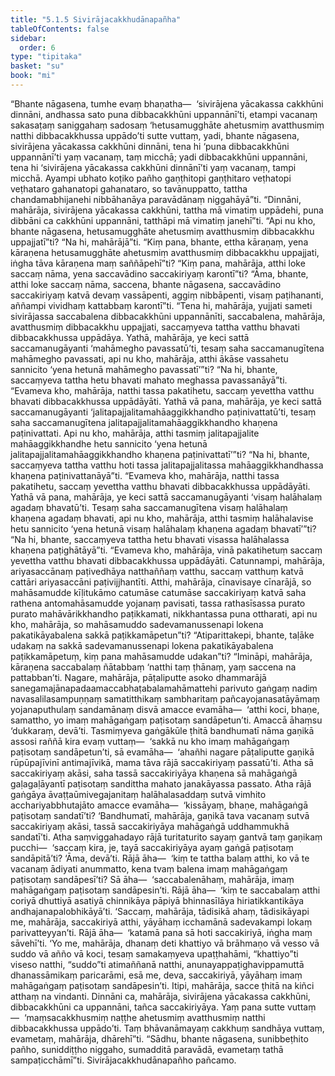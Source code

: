```yaml
---
title: "5.1.5 Sivirājacakkhudānapañha"
tableOfContents: false
sidebar:
  order: 6
type: "tipitaka"
basket: "su"
book: "mi"
---
```



<DynamicBreadcrumb />

<Division number="124" book="mi">

<Paragraph number="609" book="mi">
“Bhante nāgasena, tumhe evaṃ bhaṇatha—  ‘sivirājena yācakassa cakkhūni dinnāni, andhassa sato puna dibbacakkhūni uppannānī’ti, etampi vacanaṃ sakasaṭaṃ saniggahaṃ sadosaṃ ‘hetusamugghāte ahetusmiṃ avatthusmiṃ natthi dibbacakkhussa uppādo’ti sutte vuttaṃ, yadi, bhante nāgasena, sivirājena yācakassa cakkhūni dinnāni, tena hi ‘puna dibbacakkhūni uppannānī’ti yaṃ vacanaṃ, taṃ micchā; yadi dibbacakkhūni uppannāni, tena hi ‘sivirājena yācakassa cakkhūni dinnānī’ti yaṃ vacanaṃ, tampi micchā. Ayampi ubhato koṭiko pañho gaṇṭhitopi gaṇṭhitaro veṭhatopi veṭhataro gahanatopi gahanataro, so tavānuppatto, tattha chandamabhijanehi nibbāhanāya paravādānaṃ niggahāyā”ti.
</Paragraph>

<Paragraph number="610" book="mi">
“Dinnāni, mahārāja, sivirājena yācakassa cakkhūni, tattha mā vimatiṃ uppādehi, puna dibbāni ca cakkhūni uppannāni, tatthāpi mā vimatiṃ janehī”ti. “Api nu kho, bhante nāgasena, hetusamugghāte ahetusmiṃ avatthusmiṃ dibbacakkhu uppajjatī”ti? “Na hi, mahārājā”ti. “Kiṃ pana, bhante, ettha kāraṇaṃ, yena kāraṇena hetusamugghāte ahetusmiṃ avatthusmiṃ dibbacakkhu uppajjati, iṅgha tāva kāraṇena maṃ saññāpehī”ti?
</Paragraph>

<Paragraph number="611" book="mi">
“Kiṃ pana, mahārāja, atthi loke saccaṃ nāma, yena saccavādino saccakiriyaṃ karontī”ti? “Āma, bhante, atthi loke saccaṃ nāma, saccena, bhante nāgasena, saccavādino saccakiriyaṃ katvā devaṃ vassāpenti, aggiṃ nibbāpenti, visaṃ paṭihananti, aññampi vividhaṃ kattabbaṃ karontī”ti. “Tena hi, mahārāja, yujjati sameti sivirājassa saccabalena dibbacakkhūni uppannānīti, saccabalena, mahārāja, avatthusmiṃ dibbacakkhu uppajjati, saccaṃyeva tattha vatthu bhavati dibbacakkhussa uppādāya.
</Paragraph>

<Paragraph number="612" book="mi">
Yathā, mahārāja, ye keci sattā saccamanugāyanti ‘mahāmegho pavassatū’ti, tesaṃ saha saccamanugītena mahāmegho pavassati, api nu kho, mahārāja, atthi ākāse vassahetu sannicito ‘yena hetunā mahāmegho pavassatī’”ti? “Na hi, bhante, saccaṃyeva tattha hetu bhavati mahato meghassa pavassanāyā”ti. “Evameva kho, mahārāja, natthi tassa pakatihetu, saccaṃ yevettha vatthu bhavati dibbacakkhussa uppādāyāti.
</Paragraph>

<Paragraph number="613" book="mi">
Yathā vā pana, mahārāja, ye keci sattā saccamanugāyanti ‘jalitapajjalitamahāaggikkhandho paṭinivattatū’ti, tesaṃ saha saccamanugītena jalitapajjalitamahāaggikkhandho khaṇena paṭinivattati. Api nu kho, mahārāja, atthi tasmiṃ jalitapajjalite mahāaggikkhandhe hetu sannicito ‘yena hetunā jalitapajjalitamahāaggikkhandho khaṇena paṭinivattatī’”ti? “Na hi, bhante, saccaṃyeva tattha vatthu hoti tassa jalitapajjalitassa mahāaggikkhandhassa khaṇena paṭinivattanāyā”ti. “Evameva kho, mahārāja, natthi tassa pakatihetu, saccaṃ yevettha vatthu bhavati dibbacakkhussa uppādāyāti.
</Paragraph>

<Paragraph number="614" book="mi">
Yathā vā pana, mahārāja, ye keci sattā saccamanugāyanti ‘visaṃ halāhalaṃ agadaṃ bhavatū’ti. Tesaṃ saha saccamanugītena visaṃ halāhalaṃ khaṇena agadaṃ bhavati, api nu kho, mahārāja, atthi tasmiṃ halāhalavise hetu sannicito ‘yena hetunā visaṃ halāhalaṃ khaṇena agadaṃ bhavatī’”ti? “Na hi, bhante, saccaṃyeva tattha hetu bhavati visassa halāhalassa khaṇena paṭighātāyā”ti. “Evameva kho, mahārāja, vinā pakatihetuṃ saccaṃ yevettha vatthu bhavati dibbacakkhussa uppādāyāti.
</Paragraph>

<Paragraph number="615" book="mi">
Catunnampi, mahārāja, ariyasaccānaṃ paṭivedhāya natthaññaṃ vatthu, saccaṃ vatthuṃ katvā cattāri ariyasaccāni paṭivijjhantīti. Atthi, mahārāja, cīnavisaye cīnarājā, so mahāsamudde kīḷitukāmo catumāse catumāse saccakiriyaṃ katvā saha rathena antomahāsamudde yojanaṃ pavisati, tassa rathasīsassa purato purato mahāvārikkhandho paṭikkamati, nikkhantassa puna ottharati, api nu kho, mahārāja, so mahāsamuddo sadevamanussenapi lokena pakatikāyabalena sakkā paṭikkamāpetun”ti? “Atiparittakepi, bhante, taḷāke udakaṃ na sakkā sadevamanussenapi lokena pakatikāyabalena paṭikkamāpetuṃ, kiṃ pana mahāsamudde udakan”ti? “Imināpi, mahārāja, kāraṇena saccabalaṃ ñātabbaṃ ‘natthi taṃ ṭhānaṃ, yaṃ saccena na pattabban’ti.
</Paragraph>

<Paragraph number="616" book="mi">
Nagare, mahārāja, pāṭaliputte asoko dhammarājā sanegamajānapadaamaccabhaṭabalamahāmattehi parivuto gaṅgaṃ nadiṃ navasalilasampuṇṇaṃ samatitthikaṃ sambharitaṃ pañcayojanasatāyāmaṃ yojanaputhulaṃ sandamānaṃ disvā amacce evamāha—  ‘atthi koci, bhaṇe, samattho, yo imaṃ mahāgaṅgaṃ paṭisotaṃ sandāpetun’ti. Amaccā āhaṃsu ‘dukkaraṃ, devā’ti.
</Paragraph>

<Paragraph number="617" book="mi">
Tasmiṃyeva gaṅgākūle ṭhitā bandhumatī nāma gaṇikā assosi raññā kira evaṃ vuttaṃ—  ‘sakkā nu kho imaṃ mahāgaṅgaṃ paṭisotaṃ sandāpetun’ti, sā evamāha—  ‘ahañhi nagare pāṭaliputte gaṇikā rūpūpajīvinī antimajīvikā, mama tāva rājā saccakiriyaṃ passatū’ti. Atha sā saccakiriyaṃ akāsi, saha tassā saccakiriyāya khaṇena sā mahāgaṅgā gaḷagaḷāyantī paṭisotaṃ sandittha mahato janakāyassa passato.
</Paragraph>

<Paragraph number="618" book="mi">
Atha rājā gaṅgāya āvaṭṭaūmivegajanitaṃ halāhalasaddaṃ sutvā vimhito acchariyabbhutajāto amacce evamāha—  ‘kissāyaṃ, bhaṇe, mahāgaṅgā paṭisotaṃ sandatī’ti? ‘Bandhumatī, mahārāja, gaṇikā tava vacanaṃ sutvā saccakiriyaṃ akāsi, tassā saccakiriyāya mahāgaṅgā uddhammukhā sandatī’ti.
</Paragraph>

<Paragraph number="619" book="mi">
Atha saṃviggahadayo rājā turitaturito sayaṃ gantvā taṃ gaṇikaṃ pucchi—  ‘saccaṃ kira, je, tayā saccakiriyāya ayaṃ gaṅgā paṭisotaṃ sandāpitā’ti? ‘Āma, devā’ti. Rājā āha—  ‘kiṃ te tattha balaṃ atthi, ko vā te vacanaṃ ādiyati anummatto, kena tvaṃ balena imaṃ mahāgaṅgaṃ paṭisotaṃ sandāpesī’ti? Sā āha—  ‘saccabalenāhaṃ, mahārāja, imaṃ mahāgaṅgaṃ paṭisotaṃ sandāpesin’ti. Rājā āha—  ‘kiṃ te saccabalaṃ atthi coriyā dhuttiyā asatiyā chinnikāya pāpiyā bhinnasīlāya hiriatikkantikāya andhajanapalobhikāyā’ti. ‘Saccaṃ, mahārāja, tādisikā ahaṃ, tādisikāyapi me, mahārāja, saccakiriyā atthi, yāyāhaṃ icchamānā sadevakampi lokaṃ parivatteyyan’ti. Rājā āha—  ‘katamā pana sā hoti saccakiriyā, iṅgha maṃ sāvehī’ti. ‘Yo me, mahārāja, dhanaṃ deti khattiyo vā brāhmaṇo vā vesso vā suddo vā añño vā koci, tesaṃ samakaṃyeva upaṭṭhahāmi, “khattiyo”ti viseso natthi, “suddo”ti atimaññanā natthi, anunayappaṭighavippamuttā dhanassāmikaṃ paricarāmi, esā me, deva, saccakiriyā, yāyāhaṃ imaṃ mahāgaṅgaṃ paṭisotaṃ sandāpesin’ti.
</Paragraph>

<Paragraph number="620" book="mi">
Itipi, mahārāja, sacce ṭhitā na kiñci atthaṃ na vindanti. Dinnāni ca, mahārāja, sivirājena yācakassa cakkhūni, dibbacakkhūni ca uppannāni, tañca saccakiriyāya. Yaṃ pana sutte vuttaṃ—  ‘maṃsacakkhusmiṃ naṭṭhe ahetusmiṃ avatthusmiṃ natthi dibbacakkhussa uppādo’ti. Taṃ bhāvanāmayaṃ cakkhuṃ sandhāya vuttaṃ, evametaṃ, mahārāja, dhārehī”ti. “Sādhu, bhante nāgasena, sunibbeṭhito pañho, suniddiṭṭho niggaho, sumadditā paravādā, evametaṃ tathā sampaṭicchāmī”ti.

</Paragraph>
</Division>

<Paragraph number="621" type="center" book="mi">
Sivirājacakkhudānapañho pañcamo.
</Paragraph>